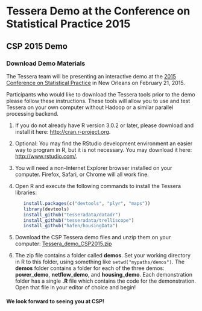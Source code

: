 <!--
Comments:
To create index.html, do this in R:

   library(buildDocs)
   setwd(".../docs-csp2015")
   buildDocs("analysis", outLoc=".", copyrightText="")

   # Comment out copyright text, and 'Previous' and 'Next' links since they
   # aren't relevant (and the break).  Ignore the warning.
   library(Smisc)
   streamEdit(list(c = list(at = "<p>&copy; , ", type = "html", fixed = TRUE), 
                   c = list(at = "id=\"previous\">&larr;", type = "html", fixed = TRUE), 
                   c = list(at = "id=\"next\">Next &rarr;", type = "html", fixed = TRUE)), 
              inFile = "index.html", outFile = "index.html")

Then in a text editor edit links in 1&2 to remove interior <a> tags on each 
(so that the links open in new tabs).
-->

# Tessera Demo at the Conference on Statistical Practice 2015 #

## CSP 2015 Demo ##

### Download Demo Materials ###

The Tessera team will be presenting an interactive demo at the 
<a href="http://www.amstat.org/meetings/csp/2015/" target="_blank">
2015 Conference on Statistical Practice</a> in 
New Orleans on February 21, 2015.

Participants who would like to download the Tessera tools prior to the demo 
please follow these instructions. These tools will allow you to use and test 
Tessera on your own computer without Hadoop or a similar parallel 
processing backend.

1. If you do not already have R version 3.0.2 or later, please download and
install it here: <a href="http://cran.r-project.org" target="_blank">
http://cran.r-project.org</a>. 

2. Optional: You may find the RStudio development environment an easier way
to program in R, but it is not necessary. You may download it here:
<a href="http://www.rstudio.com/" target="_blank">http://www.rstudio.com/</a>.

3. You will need a non-Internet Explorer browser installed on your computer.  Firefox, Safari, or Chrome will all work fine.

4. Open R and execute the following commands to install the Tessera libraries:
   ```r
      install.packages(c("devtools", "plyr", "maps"))
      library(devtools)
      install_github("tesseradata/datadr")
      install_github("tesseradata/trelliscope")
      install_github("hafen/housingData")
   ```

5. Download the CSP Tessera demo files and unzip them on your computer:
[Tessera_demo_CSP2015.zip](Tessera_demo_CSP2015.zip)

6. The zip file contains a folder called **demos**.  Set your working directory in R to this folder,
using something like `setwd("mypaths/demos")`.  The **demos** folder 
contains a folder for each of the three demos:  **power_demo**, **netflow_demo**, and **housing_demo**.
Each demonstration folder has a single **.R** file which contains the code for the demonstration. Open that 
file in your editor of choice and begin!

#### We look forward to seeing you at CSP! 
